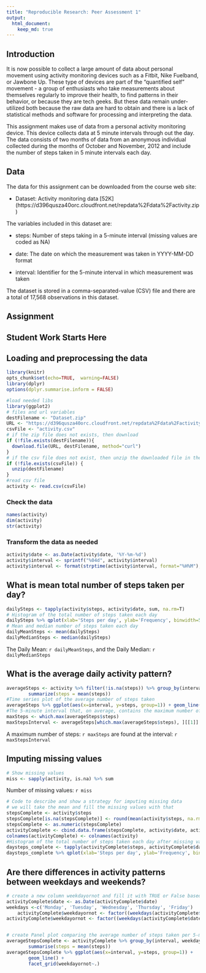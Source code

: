 ```yaml
---
title: "Reproducible Research: Peer Assessment 1"
output: 
  html_document:
    keep_md: true
---
```


## Introduction
It is now possible to collect a large amount of data about personal movement using activity monitoring devices such as a Fitbit, Nike Fuelband, or Jawbone Up. These type of devices are part of the "quantified self" movement - a group of enthusiasts who take measurements about themselves regularly to improve their health, to find patterns in their behavior, or because they are tech geeks. But these data remain under-utilized both because the raw data are hard to obtain and there is a lack of statistical methods and software for processing and interpreting the data.

This assignment makes use of data from a personal activity monitoring device. This device collects data at 5 minute intervals through out the day. The data consists of two months of data from an anonymous individual collected during the months of October and November, 2012 and include the number of steps taken in 5 minute intervals each day.

## Data
The data for this assignment can be downloaded from the course web site:

* Dataset: Activity monitoring data [52K] (https://d396qusza40orc.cloudfront.net/repdata%2Fdata%2Factivity.zip)

The variables included in this dataset are:

* steps: Number of steps taking in a 5-minute interval (missing values are coded as NA)

* date: The date on which the measurement was taken in YYYY-MM-DD format

* interval: Identifier for the 5-minute interval in which measurement was taken

The dataset is stored in a comma-separated-value (CSV) file and there are a total of 17,568 observations in this dataset.

## Assignment
## Student Work Starts Here
## Loading and preprocessing the data

```r
library(knitr)
opts_chunk$set(echo=TRUE,  warning=FALSE)
library(dplyr)
options(dplyr.summarise.inform = FALSE)
```

```r
#load needed libs
library(ggplot2)
# files and url variables
destFilename <- "Dataset.zip"
URL <- "https://d396qusza40orc.cloudfront.net/repdata%2Fdata%2Factivity.zip"
csvFile <- "activity.csv"
# if the zip file does not exists, then download
if (!file.exists(destFilename)){
  download.file(URL, destFilename, method="curl")
}
# if the csv file does not exist, then unzip the downloaded file in the previous step
if (!file.exists(csvFile)) {
  unzip(destFilename)
}
#read csv file
activity <- read.csv(csvFile)
```

### Check the data
```r
names(activity)
dim(activity)
str(activity)
```

### Transform the data as needed

```r
activity$date <- as.Date(activity$date, '%Y-%m-%d')
activity$interval <- sprintf("%04d", activity$interval)
activity$interval <- format(strptime(activity$interval, format="%H%M"), format = "%H:%M")
```

## What is mean total number of steps taken per day?
```r
dailySteps <- tapply(activity$steps, activity$date, sum, na.rm=T)
# Histogram of the total number of steps taken each day
dailySteps %>% qplot(xlab='Steps per day', ylab='Frequency', binwidth=500)
# Mean and median number of steps taken each day
dailyMeanSteps <- mean(dailySteps)
dailyMedianSteps <- median(dailySteps)
```
The Daily Mean: `r dailyMeanSteps`, and the Daily Median: `r dailyMedianSteps`

## What is the average daily activity pattern?

```r
averageSteps <- activity %>% filter(!is.na(steps)) %>% group_by(interval) %>%
        summarize(steps = mean(steps))
#Time series plot of the average number of steps taken
averageSteps %>% ggplot(aes(x=interval, y=steps, group=1)) + geom_line()
#The 5-minute interval that, on average, contains the maximum number of steps
maxSteps <- which.max(averageSteps$steps)
maxStepsInterval <- averageSteps[which.max(averageSteps$steps), ][[1]]
```
A maximum number of steps: `r maxSteps` are found at the interval: `r maxStepsInterval`

## Imputing missing values
```r
# Show missing values
miss <- sapply(activity, is.na) %>% sum
```
Number of missing values: `r miss`

```r
# Code to describe and show a strategy for imputing missing data
# we will take the mean and fill the missing values with that
stepsComplete <- activity$steps
stepsComplete[is.na(stepsComplete)] <- round(mean(activity$steps, na.rm = T), digits=0)
stepsComplete <- as.numeric(stepsComplete)
activityComplete <- cbind.data.frame(stepsComplete, activity$date, activity$interval)
colnames(activityComplete) <- colnames(activity)
#Histogram of the total number of steps taken each day after missing values are imputed
daysteps_complete <- tapply(activityComplete$steps, activityComplete$date, sum)
daysteps_complete %>% qplot(xlab='Steps per day', ylab='Frequency', binwidth=500)
```

## Are there differences in activity patterns between weekdays and weekends?
```r
# create a new column weekdayornot and fill it with TRUE or False based on Week day of Not
activityComplete$date <- as.Date(activityComplete$date)
weekdays <-c('Monday', 'Tuesday', 'Wednesday', 'Thursday', 'Friday')
    activityComplete$weekdayornot <- factor((weekdays(activityComplete$date) %in% weekdays),levels = c(FALSE, TRUE), labels = c('FALSE', 'TRUE'))
activityComplete$weekdayornot <- factor((weekdays(activityComplete$date) %in% weekdays), labels = c('FALSE', 'TRUE'))


# create Panel plot comparing the average number of steps taken per 5-minute interval across weekdays and weekends
averageStepsComplete <- activityComplete %>% group_by(interval, weekdayornot) %>%
        summarise(steps = mean(steps))
averageStepsComplete %>% ggplot(aes(x=interval, y=steps, group=1)) +
        geom_line() +
        facet_grid(weekdayornot~.)
```

